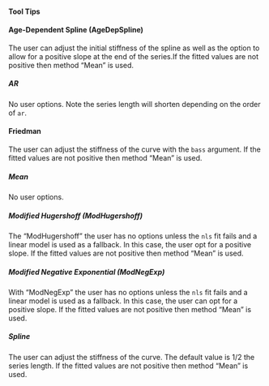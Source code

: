 #### Tool Tips
#### Age-Dependent Spline (AgeDepSpline)
The user can adjust the initial stiffness of the spline as well as the option to allow for a positive slope at the end of the series.If the fitted values are not positive then method "Mean" is used.

##### AR
No user options. Note the series length will shorten depending on the order of `ar`.

#### Friedman
The user can adjust the stiffness of the curve with the `bass` argument. If the fitted values are not positive then method "Mean" is used.

##### Mean
No user options.

##### Modified Hugershoff (ModHugershoff)
The "ModHugershoff" the user has no options unless the `nls` fit fails and a linear model is used as a fallback. In this case, the user opt for a positive slope. If the fitted values are not positive then method "Mean" is used.

##### Modified Negative Exponential (ModNegExp)
With "ModNegExp" the user has no options unless the `nls` fit fails and a linear model is used as a fallback. In this case, the user can opt for a positive slope. If the fitted values are not positive then method "Mean" is used.

##### Spline
The user can adjust the stiffness of the curve. The default value is 1/2 the series length. If the fitted values are not positive then method "Mean" is used.

